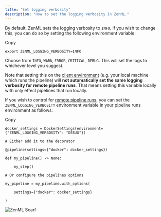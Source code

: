 ```yaml
---
title: "Set logging verbosity"
description: "How to set the logging verbosity in ZenML."
---
```


By default, ZenML sets the logging verbosity to `INFO`. If you wish to change this, you can do so by setting the following environment variable:

Copy

```
export ZENML_LOGGING_VERBOSITY=INFO
```

Choose from `INFO`, `WARN`, `ERROR`, `CRITICAL`, `DEBUG`. This will set the logs to whichever level you suggest.

Note that setting this on the [client environment](/how-to/configure-python-environments#client-environment-or-the-runner-environment) (e.g. your local machine which runs the pipeline) will **not automatically set the same logging verbosity for remote pipeline runs**. That means setting this variable locally with only effect pipelines that run locally.

If you wish to control for [remote pipeline runs](/user-guide/production-guide/cloud-orchestration), you can set the `ZENML_LOGGING_VERBOSITY` environment variable in your pipeline runs environment as follows:

Copy

```
docker_settings = DockerSettings(environment={"ZENML_LOGGING_VERBOSITY": "DEBUG"})

# Either add it to the decorator

@pipeline(settings={"docker": docker_settings})

def my_pipeline() -> None:

    my_step()

# Or configure the pipelines options

my_pipeline = my_pipeline.with_options(

    settings={"docker": docker_settings}

)
```

![ZenML Scarf](/images/how-to/control-logging)